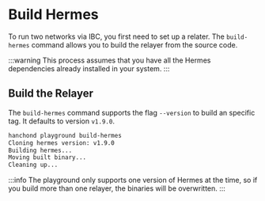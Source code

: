 # Build Hermes

To run two networks via IBC, you first need to set up a relater. The `build-hermes` command allows you to build the relayer from the source code.

:::warning
This process assumes that you have all the Hermes dependencies already installed in your system.
:::

## Build the Relayer

The `build-hermes` command supports the flag `--version` to build an specific tag. It defaults to version `v1.9.0`.

```sh
hanchond playground build-hermes
Cloning hermes version: v1.9.0
Building hermes...
Moving built binary...
Cleaning up...
```

:::info
The playground only supports one version of Hermes at the time, so if you build more than one relayer, the binaries will be overwritten.
:::

